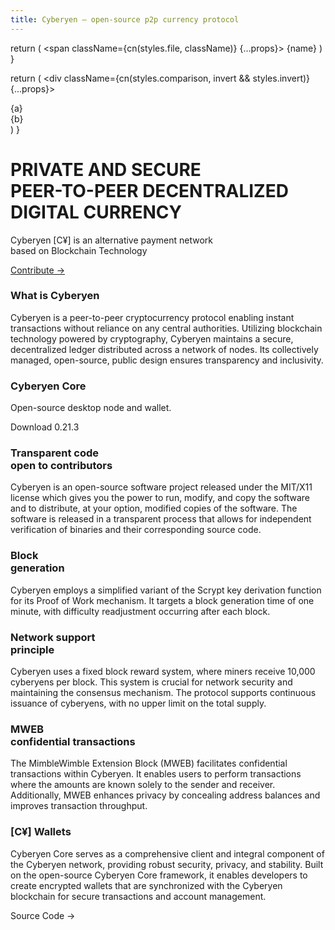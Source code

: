 ```yaml
---
title: Cyberyen — open-source p2p currency protocol
---
```



  return (
    <span className={cn(styles.file, className)} {...props}>
      {name}
    </span>
  )
}

  return (
    <div className={cn(styles.comparison, invert && styles.invert)} {...props}>
      <div>{a}</div>
      <ArrowRightIcon width="1.2em" />
      <div>{b}</div>
    </div>
  )
}

<div className="home-content">
  <div className="content-container" style={{
    backgroundImage: 'url(assets/c.png)',
    backgroundPosition: 'bottom',
    backgroundRepeat: 'no-repeat',
  }}>
    <h1 className="headline">PRIVATE AND SECURE <br className='sm:block hidden'/>PEER-TO-PEER DECENTRALIZED <br className='sm:block hidden'/>DIGITAL CURRENCY</h1>
    <p className="subtitle">Cyberyen [C¥] is an alternative payment network <br className='sm:block hidden'/>based on Blockchain Technology</p>
    <p className="subtitle">
      <a className="nextjs-link" href="https://github.com/cyberyen/cyberyen/" target="_blank">Contribute →</a>
    </p>
  </div>
  <style jsx>{`
    .content-container {
      max-width: 90rem;
      padding-left: max(env(safe-area-inset-left),1.5rem);
      padding-right: max(env(safe-area-inset-right),1.5rem);
      margin: 0 auto;
    }
    .features-container {
      margin: 8rem 0 0;
      padding: 4rem 0;
      background-color: #f3f4f6;
      border-bottom: 1px solid #e5e7eb;
    }
    .features-container .content-container {
      margin-top: -8rem;
    }
    :global(.dark) .features-container {
      background-color: #000;
      border-bottom: 1px solid rgb(38,38,38);
    }
    .headline {
      display: inline-flex;
      font-family: Pixeloperatormono, sans-serif;
      font-size: 3.125rem;
      font-size: min(8.375rem, max(8vw, 2.5rem));
      font-weight: 900;
      font-feature-settings: initial;
      letter-spacing: -.12rem;
      margin-left: -0.2rem;
      margin-top: 3.4rem;
      line-height: 1.1;
      background-image: linear-gradient(146deg,#000,#3C3C3C);
      -webkit-background-clip: text;
      -webkit-text-fill-color: transparent;
      background-clip: text;
    }
    :global(.dark) .headline {
      background-image: linear-gradient(146deg,#fff,#3C3C3C);
    }
    .subtitle {
      font-size: 1.3rem;
      font-size: min(1.3rem, max(3.5vw, 1.2rem));
      font-feature-settings: initial;
      line-height: 1.6;
    }
    .nextjs-link {
      color: currentColor;
      text-decoration: none;
      font-weight: 600;
    }
  `}</style>

  <div className="features-container">
    <div className="content-container">
      <Features>
	<Feature index={0} large href="/docs">
	  <h3>What is Cyberyen</h3>
	  <p>Cyberyen is a peer-to-peer cryptocurrency protocol enabling instant transactions without reliance on any central authorities. Utilizing blockchain technology powered by cryptography, Cyberyen maintains a secure, decentralized ledger distributed across a network of nodes. Its collectively managed, open-source, public design ensures transparency and inclusivity.</p>
	</Feature>
	<Feature index={1} centered className="card-with-border">
	  <div className="h-full flex flex-col justify-between">
	    <h3>Cyberyen Core</h3>
	    <p className='text-left mb-8 text-center'>Open-source desktop node and wallet.</p>
	    <p className="subtitle">
	      <Link className={styles.cta} href="https://github.com/cyberyen/cyberyen/releases/tag/v0.21.3" target="_blank">Download <span>0.21.3</span></Link>
	    </p>
	  </div>
	</Feature>
	<Feature index={2}>
	  <h3>Transparent code <br/>open to contributors</h3>
	  <p className='mr-6'>Cyberyen is an open-source software project released under the MIT/X11 license which gives you the power to run, modify, and copy the software and to distribute, at your option, modified copies of the software. The software is released in a transparent process that allows for independent verification of binaries and their corresponding source code.</p>
	</Feature>
	<Feature index={3} href="/docs/blockchain">
	  <h3>Block <br/>generation</h3>
	  <p className='mr-6'>Cyberyen employs a simplified variant of the Scrypt key derivation function for its Proof of Work mechanism. It targets a block generation time of one minute, with difficulty readjustment occurring after each block.</p>
	</Feature>
	<Feature index={4} href="/docs/mining">
	  <h3>Network support <br/>principle</h3>
	  <p className='mr-6'>Cyberyen uses a fixed block reward system, where miners receive 10,000 cyberyens per block. This system is crucial for network security and maintaining the consensus mechanism. The protocol supports continuous issuance of cyberyens, with no upper limit on the total supply.</p>
	</Feature>
	<Feature index={5} href="/docs/mweb">
	  <h3>MWEB <br/>confidential transactions</h3>
	  <p className='mr-6'>The MimbleWimble Extension Block (MWEB) facilitates confidential transactions within Cyberyen. It enables users to perform transactions where the amounts are known solely to the sender and receiver. Additionally, MWEB enhances privacy by concealing address balances and improves transaction throughput.</p>
	</Feature>
	<Feature index={6} large>
	  <h3>[C¥] Wallets</h3>
	  <p>Cyberyen Core serves as a comprehensive client and integral component of the Cyberyen network, providing robust security, privacy, and stability. Built on the open-source Cyberyen Core framework, it enables developers to create encrypted wallets that are synchronized with the Cyberyen blockchain for secure transactions and account management.</p>
	  <p className="subtitle"><Link className="!no-underline" href="https://github.com/cyberyen/cyberyen/" target="_blank">Source Code →</Link></p>
	</Feature>
      </Features>
    </div>
  </div>
</div>
